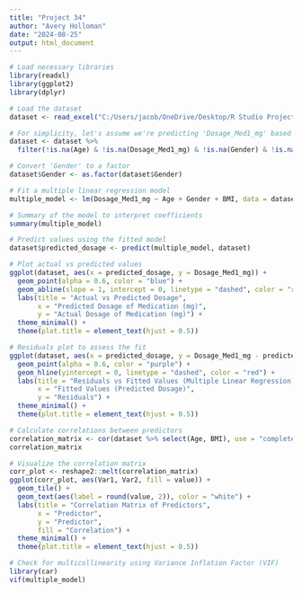 ---
title: "Project 34"
author: "Avery Holloman"
date: "2024-08-25"
output: html_document
---

```{r}
# Load necessary libraries
library(readxl)
library(ggplot2)
library(dplyr)

# Load the dataset
dataset <- read_excel("C:/Users/jacob/OneDrive/Desktop/R Studio Projects 2024/Datasets/healthcare.xlsx")

# For simplicity, let's assume we're predicting 'Dosage_Med1_mg' based on 'Age', 'Gender', and 'BMI'
dataset <- dataset %>%
  filter(!is.na(Age) & !is.na(Dosage_Med1_mg) & !is.na(Gender) & !is.na(BMI))

# Convert 'Gender' to a factor
dataset$Gender <- as.factor(dataset$Gender)

# Fit a multiple linear regression model
multiple_model <- lm(Dosage_Med1_mg ~ Age + Gender + BMI, data = dataset)

# Summary of the model to interpret coefficients
summary(multiple_model)

# Predict values using the fitted model
dataset$predicted_dosage <- predict(multiple_model, dataset)

# Plot actual vs predicted values
ggplot(dataset, aes(x = predicted_dosage, y = Dosage_Med1_mg)) +
  geom_point(alpha = 0.6, color = "blue") +
  geom_abline(slope = 1, intercept = 0, linetype = "dashed", color = "red") +
  labs(title = "Actual vs Predicted Dosage",
       x = "Predicted Dosage of Medication (mg)",
       y = "Actual Dosage of Medication (mg)") +
  theme_minimal() +
  theme(plot.title = element_text(hjust = 0.5))

# Residuals plot to assess the fit
ggplot(dataset, aes(x = predicted_dosage, y = Dosage_Med1_mg - predicted_dosage)) +
  geom_point(alpha = 0.6, color = "purple") +
  geom_hline(yintercept = 0, linetype = "dashed", color = "red") +
  labs(title = "Residuals vs Fitted Values (Multiple Linear Regression)",
       x = "Fitted Values (Predicted Dosage)",
       y = "Residuals") +
  theme_minimal() +
  theme(plot.title = element_text(hjust = 0.5))

# Calculate correlations between predictors
correlation_matrix <- cor(dataset %>% select(Age, BMI), use = "complete.obs")
correlation_matrix

# Visualize the correlation matrix
corr_plot <- reshape2::melt(correlation_matrix)
ggplot(corr_plot, aes(Var1, Var2, fill = value)) +
  geom_tile() +
  geom_text(aes(label = round(value, 2)), color = "white") +
  labs(title = "Correlation Matrix of Predictors",
       x = "Predictor",
       y = "Predictor",
       fill = "Correlation") +
  theme_minimal() +
  theme(plot.title = element_text(hjust = 0.5))

# Check for multicollinearity using Variance Inflation Factor (VIF)
library(car)
vif(multiple_model)
```

